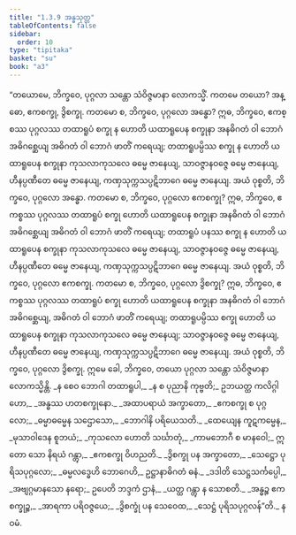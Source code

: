 ```yaml
---
title: "1.3.9 အန္ဓသုတ္တ"
tableOfContents: false
sidebar:
  order: 10
type: "tipitaka"
basket: "su"
book: "a3"
---
```



<DynamicBreadcrumb />

<Division number="29" book="a3">

<Paragraph number="142" book="a3">
“တယောမေ, ဘိက္ခဝေ, ပုဂ္ဂလာ သန္တော သံဝိဇ္ဇမာနာ လောကသ္မိံ. ကတမေ တယော? အန္ဓော, ဧကစက္ခု, ဒွိစက္ခု. ကတမော စ, ဘိက္ခဝေ, ပုဂ္ဂလော အန္ဓော? ဣဓ, ဘိက္ခဝေ, ဧကစ္စဿ ပုဂ္ဂလဿ တထာရူပံ စက္ခု န ဟောတိ ယထာရူပေန စက္ခုနာ အနဓိဂတံ ဝါ ဘောဂံ အဓိဂစ္ဆေယျ အဓိဂတံ ဝါ ဘောဂံ ဖာတိံ ကရေယျ; တထာရူပမ္ပိဿ စက္ခု န ဟောတိ ယထာရူပေန စက္ခုနာ ကုသလာကုသလေ ဓမ္မေ ဇာနေယျ, သာဝဇ္ဇာနဝဇ္ဇေ ဓမ္မေ ဇာနေယျ, ဟီနပ္ပဏီတေ ဓမ္မေ ဇာနေယျ, ကဏှသုက္ကသပ္ပဋိဘာဂေ ဓမ္မေ ဇာနေယျ. အယံ ဝုစ္စတိ, ဘိက္ခဝေ, ပုဂ္ဂလော အန္ဓော.
</Paragraph>

<Paragraph number="143" book="a3">
ကတမော စ, ဘိက္ခဝေ, ပုဂ္ဂလော ဧကစက္ခု? ဣဓ, ဘိက္ခဝေ, ဧကစ္စဿ ပုဂ္ဂလဿ တထာရူပံ စက္ခု ဟောတိ ယထာရူပေန စက္ခုနာ အနဓိဂတံ ဝါ ဘောဂံ အဓိဂစ္ဆေယျ အဓိဂတံ ဝါ ဘောဂံ ဖာတိံ ကရေယျ; တထာရူပံ ပနဿ စက္ခု န ဟောတိ ယထာရူပေန စက္ခုနာ ကုသလာကုသလေ ဓမ္မေ ဇာနေယျ, သာဝဇ္ဇာနဝဇ္ဇေ ဓမ္မေ ဇာနေယျ, ဟီနပ္ပဏီတေ ဓမ္မေ ဇာနေယျ, ကဏှသုက္ကသပ္ပဋိဘာဂေ ဓမ္မေ ဇာနေယျ. အယံ ဝုစ္စတိ, ဘိက္ခဝေ, ပုဂ္ဂလော ဧကစက္ခု.
</Paragraph>

<Paragraph number="144" book="a3">
ကတမော စ, ဘိက္ခဝေ, ပုဂ္ဂလော ဒွိစက္ခု? ဣဓ, ဘိက္ခဝေ, ဧကစ္စဿ ပုဂ္ဂလဿ တထာရူပံ စက္ခု ဟောတိ ယထာရူပေန စက္ခုနာ အနဓိဂတံ ဝါ ဘောဂံ အဓိဂစ္ဆေယျ, အဓိဂတံ ဝါ ဘောဂံ ဖာတိံ ကရေယျ; တထာရူပမ္ပိဿ စက္ခု ဟောတိ ယထာရူပေန စက္ခုနာ ကုသလာကုသလေ ဓမ္မေ ဇာနေယျ; သာဝဇ္ဇာနဝဇ္ဇေ ဓမ္မေ ဇာနေယျ, ဟီနပ္ပဏီတေ ဓမ္မေ ဇာနေယျ, ကဏှသုက္ကသပ္ပဋိဘာဂေ ဓမ္မေ ဇာနေယျ. အယံ ဝုစ္စတိ, ဘိက္ခဝေ, ပုဂ္ဂလော ဒွိစက္ခု. ဣမေ ခေါ, ဘိက္ခဝေ, တယော ပုဂ္ဂလာ သန္တော သံဝိဇ္ဇမာနာ လောကသ္မိန္တိ.
</Paragraph>

<Paragraph number="145" type="verses" book="a3">
_န စေဝ ဘောဂါ တထာရူပါ,_  
_န စ ပုညာနိ ကုဗ္ဗတိ;_  
ဥဘယတ္ထ ကလိဂ္ဂါဟော,_  
_အန္ဓဿ ဟတစက္ခုနော._  

</Paragraph>

<Paragraph number="146" type="verses" book="a3">
_အထာပရာယံ အက္ခာတော,_  
_ဧကစက္ခု စ ပုဂ္ဂလော;_  
_ဓမ္မာဓမ္မေန သဌောသော,_  
_ဘောဂါနိ ပရိယေသတိ._  

</Paragraph>

<Paragraph number="147" type="verses" book="a3">
_ထေယျေန ကူဋကမ္မေန,_  
_မုသာဝါဒေန စူဘယံ;_  
_ကုသလော ဟောတိ သင်္ဃာတုံ,_  
_ကာမဘောဂီ စ မာနဝေါ;_  
ဣတော သော နိရယံ ဂန္တွာ,_  
_ဧကစက္ခု ဝိဟညတိ._  

</Paragraph>

<Paragraph number="148" type="verses" book="a3">
_ဒွိစက္ခု ပန အက္ခာတော,_  
_သေဋ္ဌော ပုရိသပုဂ္ဂလော;_  
_ဓမ္မလဒ္ဓေဟိ ဘောဂေဟိ,_  
ဥဋ္ဌာနာဓိဂတံ ဓနံ._  

</Paragraph>

<Paragraph number="149" type="verses" book="a3">
_ဒဒါတိ သေဋ္ဌသင်္ကပ္ပေါ,_  
_အဗျဂ္ဂမာနသော နရော;_  
ဥပေတိ ဘဒ္ဒကံ ဌာနံ,_  
_ယတ္ထ ဂန္တွာ န သောစတိ._  

</Paragraph>

<Paragraph number="150" type="verses" book="a3">
_အန္ဓဉ္စ ဧကစက္ခုဉ္စ,_  
_အာရကာ ပရိဝဇ္ဇယေ;_  
_ဒွိစက္ခုံ ပန သေဝေထ,_  
_သေဋ္ဌံ ပုရိသပုဂ္ဂလန်”တိ._  


</Paragraph>
</Division>

<Paragraph number="151" type="center" book="a3">
နဝမံ.
</Paragraph>